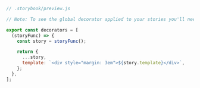 ```js
// .storybook/preview.js

// Note: To see the global decorator applied to your stories you'll need to include the template key with the component's selector with each story you have.

export const decorators = [
  (storyFunc) => {
    const story = storyFunc();

    return {
      ...story,
      template: `<div style="margin: 3em">${story.template}</div>`,
    };
  },
];
```
